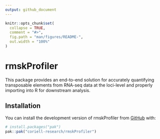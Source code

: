 ```yaml
---
output: github_document
---
```


<!-- README.md is generated from README.Rmd. Please edit that file -->

```r
knitr::opts_chunk$set(
  collapse = TRUE,
  comment = "#>",
  fig.path = "man/figures/README-",
  out.width = "100%"
)
```

# rmskProfiler

<!-- badges: start -->
<!-- badges: end -->

This package provides an end-to-end solution for accurately quantifying 
transposable elements from RNA-seq data at the loci-level and properly importing 
into R for downstream analysis. 

## Installation

You can install the development version of rmskProfiler from [GitHub](https://github.com/) with:

``` r
# install.packages("pak")
pak::pak("coriell-research/rmskProfiler")
```

